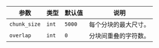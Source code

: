 | 参数 | 类型 | 默认值 | 说明 |
| --------- | ---- | ------- | ----------- |
| `chunk_size` | `int` | `5000` | 每个分块的最大尺寸。 |
| `overlap` | `int` | `0` | 分块间重叠的字符数。 |